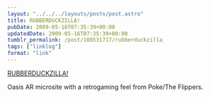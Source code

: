 ```yaml
---
layout: "../../../layouts/posts/post.astro"
title: RUBBERDUCKZILLA!
pubDate: 2009-05-16T07:35:39+00:00
updatedDate: 2009-05-16T07:35:39+00:00
tumblr_permalink: /post/108531717/rubberduckzilla
tags: ["linklog"]
format: "link"
---
```


[RUBBERDUCKZILLA!][1]

Oasis AR microsite with a retrogaming feel from Poke/The Flippers.

[1]: http://www.rubberduckzilla.com/
